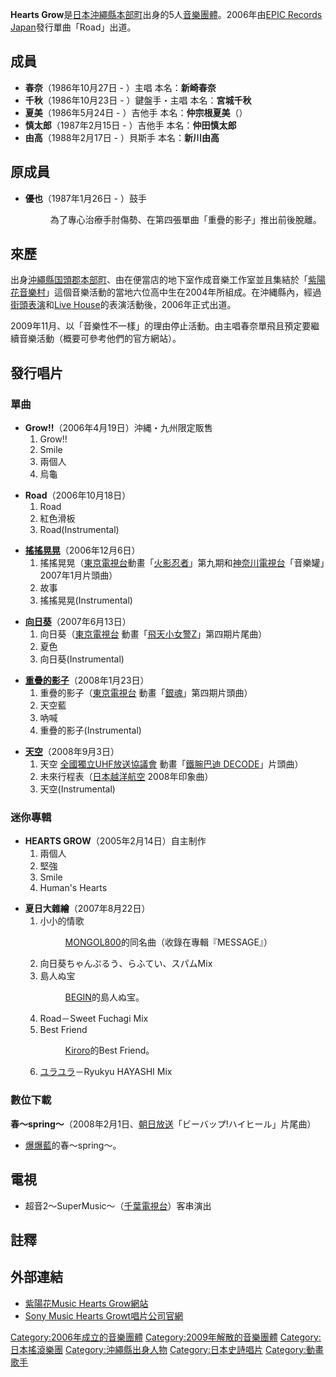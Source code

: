 {{unreferenced|time=2016-09-29T09:20:43+00:00}}
{{Infobox_Band
| name = Hearts Grow
|type = 乐队
| image =
| caption =
| years_active = 2006年 - 2009年
| origin = 
| country = [[日本|日本]]
| music_genre = [[摇滚|摇滚]]
| record_label = [[Sony_Music|Sony Music]]
| current_members = 春奈<br />千秋<br />夏美<br />慎太郎<br />由高
| past_members = 優也
| website = [http://www.ajisaimusic.com/heartsgrow/ 官方网站]
|}}
'''Hearts Grow'''是[[日本|日本]][[沖繩縣|沖繩縣]][[本部町|本部町]]出身的5人[[音樂團體|音樂團體]]。2006年由[[EPIC_Records_Japan|EPIC Records Japan]]發行單曲「Road」出道。

== 成員 ==
*'''春奈'''（1986年10月27日 - ）主唱 本名：'''新崎春奈'''
*'''千秋'''{{noteTag|日文藝名{{lang|ja|チアキ}}}}（1986年10月23日 - ）鍵盤手・主唱 本名：'''宮城千秋'''
*'''夏美'''{{noteTag|日文藝名{{lang|ja|ナツミ}}}}（1986年5月24日 - ）吉他手 本名：'''仲宗根夏美'''（{{lang|ja|仲宗根 なつみ}}）
*'''慎太郎'''{{noteTag|日文藝名{{lang|ja|シンタロウ}}}}（1987年2月15日 - ）吉他手 本名：'''仲田慎太郎'''
*'''由高'''{{noteTag|日文藝名{{lang|ja|ユウスケ}}，又譯康介}}（1988年2月17日 - ）貝斯手 本名：'''新川由高'''

== 原成員 ==
*'''優也'''{{noteTag|日文藝名{{lang|ja|ユウヤ}}，又譯裕也}}（1987年1月26日 - ）鼓手
*:為了專心治療手肘傷勢、在第四張單曲「重疊的影子」推出前後脫離。

== 來歷 ==
出身[[沖繩縣|沖繩縣]][[国頭郡|国頭郡]][[本部町|本部町]]、由在便當店的地下室作成音樂工作室並且集結於「[[紫陽花音樂村|紫陽花音樂村]]」這個音樂活動的當地六位高中生在2004年所組成。在沖縄縣內，經過[[街頭表演|街頭表演]]和[[Live_House|Live House]]的表演活動後，2006年正式出道。

2009年11月、以「音樂性不一樣」的理由停止活動。由主唱春奈單飛且預定要繼續音樂活動（概要可參考他們的官方網站）。

== 發行唱片 ==
=== 單曲 ===
*'''Grow!!'''（2006年4月19日）沖縄・九州限定販售
*#Grow!!
*#Smile
*#兩個人
*#烏龜

*'''Road'''（2006年10月18日）
*#Road
*#紅色滑板
*#Road(Instrumental)

*'''[[搖搖晃晃|搖搖晃晃]]'''（2006年12月6日）
*#搖搖晃晃（[[東京電視台|東京電視台]]動畫「[[火影忍者|火影忍者]]」第九期和[[神奈川電視台|神奈川電視台]]「音樂罐」2007年1月片頭曲）
*#故事
*#搖搖晃晃(Instrumental)

*'''[[向日葵_(Hearts_Grow)|向日葵]]'''（2007年6月13日）
*#向日葵（[[東京電視台|東京電視台]] 動畫「[[飛天小女警Z|飛天小女警Z]]」第四期片尾曲）
*#夏色
*#向日葵(Instrumental)

*'''[[重疊的影子|重疊的影子]]'''（2008年1月23日）
*#重疊的影子（[[東京電視台|東京電視台]] 動畫「[[銀魂_(動畫)|銀魂]]」第四期片頭曲）   
*#天空藍       
*#吶喊
*#重疊的影子(Instrumental)

*'''[[天空_(Hearts_Grow)|天空]]'''（2008年9月3日）
*#天空 [[全國獨立UHF放送協議會|全國獨立UHF放送協議會]] 動畫「[[鐵腕巴迪_DECODE|鐵腕巴迪 DECODE]]」片頭曲）
*#未來行程表（[[日本越洋航空|日本越洋航空]] 2008年印象曲）
*#天空(Instrumental)

=== 迷你專輯 ===
*'''HEARTS GROW'''（2005年2月14日）自主制作
*#兩個人
*#堅強
*#Smile
*#Human's Hearts

*'''夏日大雜繪'''（2007年8月22日）
*#小小的情歌
*#:[[MONGOL800|MONGOL800]]的同名曲（收錄在專輯『MESSAGE』）
*#向日葵ちゃんぷるう、らふてい、スパムMix
*#島人ぬ宝
*#:[[BEGIN|BEGIN]]的島人ぬ宝。
*#Road－Sweet Fuchagi Mix
*#Best Friend
*#:[[Kiroro|Kiroro]]的Best Friend。
*#[[ユラユラ|ユラユラ]]－Ryukyu HAYASHI Mix

=== 數位下載 ===
'''春〜spring〜'''（2008年2月1日、[[朝日放送|朝日放送]]「ビーバップ!ハイヒール」片尾曲）
*[[爆爆藍|爆爆藍]]的春〜spring〜。

== 電視 ==
* 超音2〜SuperMusic〜（[[千葉電視台|千葉電視台]]）客串演出

==註釋==
{{Reflist|1|list={{noteFoot}}}}

== 外部連結 ==
*[https://web.archive.org/web/20111010133049/http://www.ajisaimusic.com/heartsgrow/ 紫陽花Music Hearts Grow網站]
*[https://web.archive.org/web/20110510113333/http://www.heartsgrow.com/ Sony Music Hearts Growt唱片公司官網]

{{Authority control}}
[[Category:2006年成立的音樂團體|Category:2006年成立的音樂團體]]
[[Category:2009年解散的音樂團體|Category:2009年解散的音樂團體]]
[[Category:日本搖滾樂團|Category:日本搖滾樂團]]
[[Category:沖繩縣出身人物|Category:沖繩縣出身人物]]
[[Category:日本史詩唱片|Category:日本史詩唱片]]
[[Category:動畫歌手|Category:動畫歌手]]
